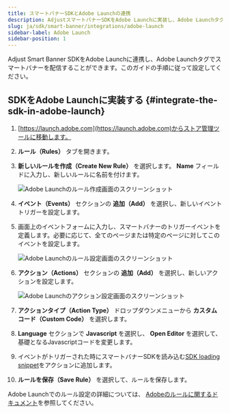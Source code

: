 ```yaml
---
title: スマートバナーSDKとAdobe Launchの連携
description: AdjustスマートバナーSDKをAdobe Launchに実装し、Adobe Launchタグでスマートバナーを配信できます。
slug: ja/sdk/smart-banner/integrations/adobe-launch
sidebar-label: Adobe Launch
sidebar-position: 1
---
```


Adjust Smart Banner SDKをAdobe Launchに連携し、Adobe Launchタグでスマートバナーを配信することができます。このガイドの手順に従って設定してください。

## SDKをAdobe Launchに実装する {#integrate-the-sdk-in-adobe-launch}

1. [https://launch.adobe.com](https://launch.adobe.com)からストア管理ツールに移動します。

2. **ルール（Rules）** タブを開きます。

3. **新しいルールを作成（Create New Rule）** を選択します。 **Name** フィールドに入力し、新しいルールに名前を付けます。

   ![Adobe Launchのルール作成画面のスクリーンショット](@images/smart-banner-sdk/adobe-launch/1-create-rule.png)

4. **イベント（Events）** セクションの **追加（Add）** を選択し、新しいイベントトリガーを設定します。

5. 画面上のイベントフォームに入力し、スマートバナーのトリガーイベントを定義します。必要に応じて、全てのページまたは特定のページに対してこのイベントを設定します。

   ![Adobe Launchのルール設定画面のスクリーンショット](@images/smart-banner-sdk/adobe-launch/2-trigger-event.png)

6. **アクション（Actions）** セクションの **追加（Add）** を選択し、新しいアクションを設定します。

   ![Adobe Launchのアクション設定画面のスクリーンショット](@images/smart-banner-sdk/adobe-launch/3-action-setup.png)

7. **アクションタイプ（Action Type）** ドロップダウンメニューから **カスタムコード（Custom Code）** を選択します。

8. **Language** セクションで **Javascript** を選択し、 **Open Editor** を選択して、基礎となるJavascriptコードを変更します。

9. イベントがトリガーされた時にスマートバナーSDKを読み込む[SDK loading snippet](/ja/sdk/smart-banner#using-a-cdn)をアクションに追加します。

10.   **ルールを保存（Save Rule）** を選択して、ルールを保存します。

Adobe Launchでのルール設定の詳細については、 [Adobeのルールに関するドキュメント](https://experienceleague.adobe.com/docs/experience-platform/tags/ui/rules.html)を参照してください。
